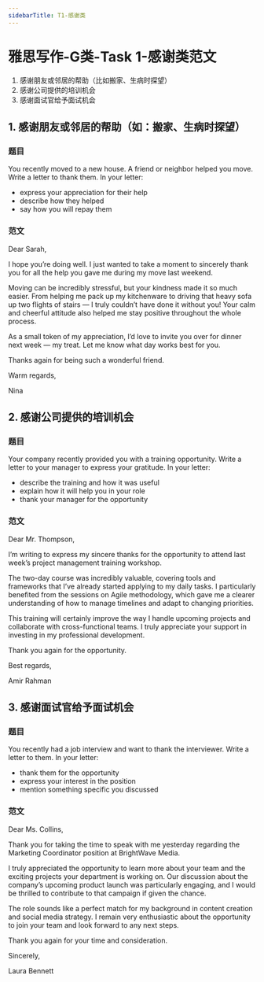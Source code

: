 ```yaml
---
sidebarTitle: T1-感谢类
---
```



# 雅思写作-G类-Task 1-感谢类范文

1. 感谢朋友或邻居的帮助（比如搬家、生病时探望）
2. 感谢公司提供的培训机会
3. 感谢面试官给予面试机会

## 1. 感谢朋友或邻居的帮助（如：搬家、生病时探望）


### 题目
You recently moved to a new house. A friend or neighbor helped you move.
Write a letter to thank them. In your letter:

- express your appreciation for their help
- describe how they helped
- say how you will repay them

### 范文
Dear Sarah,

I hope you’re doing well. I just wanted to take a moment to sincerely thank you for all the help you gave me during my move last weekend.

Moving can be incredibly stressful, but your kindness made it so much easier. From helping me pack up my kitchenware to driving that heavy sofa up two flights of stairs — I truly couldn’t have done it without you! Your calm and cheerful attitude also helped me stay positive throughout the whole process.

As a small token of my appreciation, I’d love to invite you over for dinner next week — my treat. Let me know what day works best for you.

Thanks again for being such a wonderful friend.

Warm regards,

Nina

## 2. 感谢公司提供的培训机会

### 题目
Your company recently provided you with a training opportunity.
Write a letter to your manager to express your gratitude. In your letter:

- describe the training and how it was useful
- explain how it will help you in your role
- thank your manager for the opportunity

### 范文
Dear Mr. Thompson,

I’m writing to express my sincere thanks for the opportunity to attend last week’s project management training workshop.

The two-day course was incredibly valuable, covering tools and frameworks that I’ve already started applying to my daily tasks. I particularly benefited from the sessions on Agile methodology, which gave me a clearer understanding of how to manage timelines and adapt to changing priorities.

This training will certainly improve the way I handle upcoming projects and collaborate with cross-functional teams. I truly appreciate your support in investing in my professional development.

Thank you again for the opportunity.

Best regards,

Amir Rahman

## 3. 感谢面试官给予面试机会
### 题目

You recently had a job interview and want to thank the interviewer.
Write a letter to them. In your letter:

- thank them for the opportunity
- express your interest in the position
- mention something specific you discussed

### 范文
Dear Ms. Collins,

Thank you for taking the time to speak with me yesterday regarding the Marketing Coordinator position at BrightWave Media.

I truly appreciated the opportunity to learn more about your team and the exciting projects your department is working on. Our discussion about the company’s upcoming product launch was particularly engaging, and I would be thrilled to contribute to that campaign if given the chance.

The role sounds like a perfect match for my background in content creation and social media strategy. I remain very enthusiastic about the opportunity to join your team and look forward to any next steps.

Thank you again for your time and consideration.

Sincerely,

Laura Bennett
